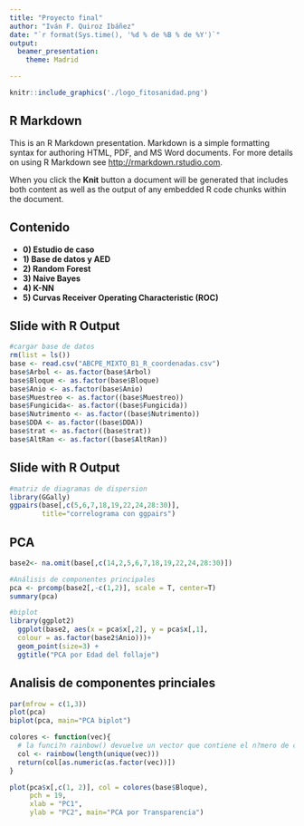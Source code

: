 ```yaml
---
title: "Proyecto final"
author: "Iván F. Quiroz Ibáñez"
date: "`r format(Sys.time(), '%d % de %B % de %Y')`"
output:
  beamer_presentation:
    theme: Madrid

---
```


```r
knitr::include_graphics('./logo_fitosanidad.png')
```

## R Markdown

This is an R Markdown presentation. Markdown is a simple formatting syntax for authoring HTML, PDF, and MS Word documents. For more details on using R Markdown see <http://rmarkdown.rstudio.com>.

When you click the **Knit** button a document will be generated that includes both content as well as the output of any embedded R code chunks within the document.

## Contenido

- **0) Estudio de caso**
- **1) Base de datos y AED**
- **2) Random Forest**
- **3) Naive Bayes**
- **4) K-NN**
- **5) Curvas Receiver Operating Characteristic (ROC)**



## Slide with R Output


```r
#cargar base de datos
rm(list = ls())
base <- read.csv("ABCPE_MIXTO_B1_R_coordenadas.csv")
base$Arbol <- as.factor(base$Arbol)
base$Bloque <- as.factor(base$Bloque)
base$Anio <- as.factor(base$Anio)
base$Muestreo <- as.factor((base$Muestreo))
base$Fungicida<- as.factor((base$Fungicida))
base$Nutrimento <- as.factor((base$Nutrimento))
base$DDA <- as.factor((base$DDA))
base$trat <- as.factor((base$trat))
base$AltRan <- as.factor((base$AltRan))
```

## Slide with R Output

```r
#matriz de diagramas de dispersion
library(GGally)
ggpairs(base[,c(5,6,7,18,19,22,24,28:30)], 
        title="correlograma con ggpairs") 
```


## PCA

```r
base2<- na.omit(base[,c(14,2,5,6,7,18,19,22,24,28:30)])

#Análisis de componentes principales 
pca <- prcomp(base2[,-c(1,2)], scale = T, center=T)
summary(pca)

#biplot
library(ggplot2)
  ggplot(base2, aes(x = pca$x[,2], y = pca$x[,1], 
  colour = as.factor(base2$Anio)))+
  geom_point(size=3) +
  ggtitle("PCA por Edad del follaje")

```



## Analisis de componentes princiales

```r
par(mfrow = c(1,3))
plot(pca)
biplot(pca, main="PCA biplot")

colores <- function(vec){
  # la funci?n rainbow() devuelve un vector que contiene el n?mero de colores distintos
  col <- rainbow(length(unique(vec)))
  return(col[as.numeric(as.factor(vec))])
}

plot(pca$x[,c(1, 2)], col = colores(base$Bloque),
     pch = 19, 
     xlab = "PC1", 
     ylab = "PC2", main="PCA por Transparencia")
```


